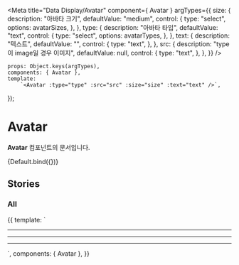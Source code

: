 
<Meta
    title="Data Display/Avatar"
    component={ Avatar }
    argTypes={{
        size: {
            description: "아바타 크기",
            defaultValue: "medium",
            control: {
                type: "select",
                options: avatarSizes,
            },
        },
        type: {
            description: "아바타 타입",
            defaultValue: "text",
            control: {
                type: "select",
                options: avatarTypes,
            },
        },
        text: {
            description: "텍스트",
            defaultValue: "",
            control: {
                type: "text",
            },
        },
        src: {
            description: "type이 image일 경우 이미지",
            defaultValue: null,
            control: {
                type: "text",
            },
        },
    }}
/>

    props: Object.keys(argTypes),
    components: { Avatar },
    template:
        `<Avatar :type="type" :src="src" :size="size" :text="text" />`,
});

# Avatar

**Avatar** 컴포넌트의 문서입니다.

<Story name="Default" height="100px">
    {Default.bind({})}
</Story>

<ArgsTable story="Default" />


## Stories
### All
<Canvas>
    <Story name="All" height="100px">
        {{
            template: `
                <div>
                  <Avatar type="text" size="small" class="mr-24" />
                  <Avatar type="text" size="medium" class="mr-24" />
                  <Avatar type="text" size="large" />
                  <hr class="mt-8 mb-8">
                  <Avatar type="profile" size="small" class="mr-24" />
                  <Avatar type="profile" size="medium" class="mr-24" />
                  <Avatar type="profile" size="large" />
                  <hr class="mt-8 mb-8">
                  <Avatar type="logo" size="small"  class="mr-24" />
                  <Avatar type="logo" size="medium"  class="mr-24" />
                  <Avatar type="logo" size="large"  class="mr-24" />
                  <hr class="mt-8 mb-8">
                  <Avatar type="image" size="small" class="mr-24" src="https://cdn.comento.kr/edu/title_acbf02a6a4798087.jpg" />
                  <Avatar type="image" size="medium" class="mr-24" src="https://cdn.comento.kr/edu/title_acbf02a6a4798087.jpg" />
                  <Avatar type="image" size="large" src="https://cdn.comento.kr/edu/title_acbf02a6a4798087.jpg" />
                </div>
        `,
            components: { Avatar },
        }}
    </Story>
</Canvas>

